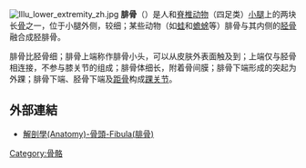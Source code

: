 [[File:Illu_lower_extremity_zh.jpg|right]]
'''腓骨'''（{{lang-la|Fibula}}）是人和[[脊椎动物|脊椎动物]]（四足类）[[小腿|小腿]]上的两块长[[骨|骨]]之一，位于小腿外侧，较细；某些动物（如[[蛙|蛙]]和[[蟾蜍|蟾蜍]]等）腓骨与其内侧的[[胫骨|胫骨]]融合成胫腓骨。

腓骨比胫骨细；腓骨上端称作腓骨小头，可以从皮肤外表面触及到；上端仅与胫骨相连接，不参与膝关节的组成；腓骨体细长，附着骨间膜；腓骨下端形成的突起为外踝；腓骨下端、胫骨下端及[[距骨|距骨]]构成[[踝关节|踝关节]]。

==外部連結==
*[http://smallcollation.blogspot.com/2013/01/anatomy-fibula.html 解剖學(Anatomy)-骨頭-Fibula(腓骨)]

{{人體系統與器官|state=collapsed}}
{{HumanBones}}
{{下肢骨骼}}

[[Category:骨骼|Category:骨骼]]